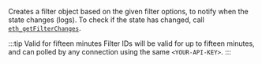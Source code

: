 Creates a filter object based on the given filter options, to notify when the state changes (logs). To check if the state has changed, call [`eth_getFilterChanges`](../../ethereum/json-rpc-methods/filter-methods/eth_getfilterchanges.mdx).

:::tip Valid for fifteen minutes
Filter IDs will be valid for up to fifteen minutes, and can polled by any connection using the same `<YOUR-API-KEY>`.
:::
